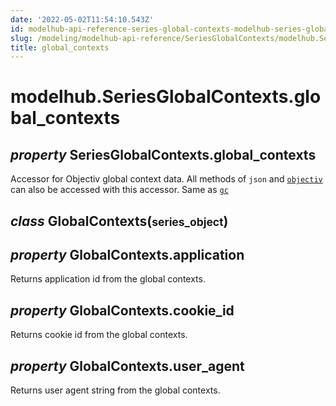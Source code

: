 ```yaml
---
date: '2022-05-02T11:54:10.543Z'
id: modelhub-api-reference-series-global-contexts-modelhub-series-global-contexts-global-contexts
slug: /modeling/modelhub-api-reference/SeriesGlobalContexts/modelhub.SeriesGlobalContexts.global-contexts/
title: global_contexts
---
```


# modelhub.SeriesGlobalContexts.global_contexts

<div class="property">

<h2 class="signature-property"><span class="type-annotation"><em>property</em></span> <span class="additional-name">SeriesGlobalContexts.</span><span class="name">global_contexts</span></h2>


<div class="content">

Accessor for Objectiv global context data. All methods of `json` and [`objectiv`](/docs/modeling/modelhub-api-reference/SeriesGlobalContexts/modelhub.SeriesGlobalContexts.objectiv/#modelhub.SeriesGlobalContexts.objectiv) can
also be accessed with this accessor. Same as [`gc`](/docs/modeling/modelhub-api-reference/SeriesGlobalContexts/modelhub.SeriesGlobalContexts.gc/#modelhub.SeriesGlobalContexts.gc)

<div class="class">

<h2 class="signature-class"><span class="type-annotation"><em>class</em></span> <span class="name">GlobalContexts(</span><small class="parameter-list"><span class="parameter" id="series_object">series_object</span></small>)</h2>


<div class="content">

<div class="property">

<h2 class="signature-property"><span class="type-annotation"><em>property</em></span> <span class="additional-name">GlobalContexts.</span><span class="name">application</span></h2>


<div class="content">

Returns application id from the global contexts.


</div>

</div>
<div class="property">

<h2 class="signature-property"><span class="type-annotation"><em>property</em></span> <span class="additional-name">GlobalContexts.</span><span class="name">cookie_id</span></h2>


<div class="content">

Returns cookie id from the global contexts.


</div>

</div>
<div class="property">

<h2 class="signature-property"><span class="type-annotation"><em>property</em></span> <span class="additional-name">GlobalContexts.</span><span class="name">user_agent</span></h2>


<div class="content">

Returns user agent string from the global contexts.


</div>

</div>

</div>

</div>

</div>

</div>
